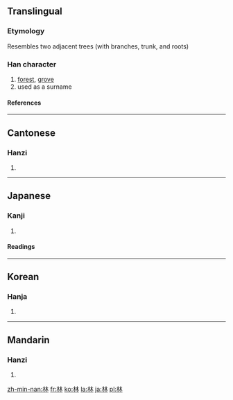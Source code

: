 {{see|林}}

==Translingual==
===Etymology===
Resembles two adjacent trees (with branches, trunk, and roots)
===Han character===
{{Han char|rn=75|rad=木|as=04|sn=8|four=4499<sub>0</sub>|canj=木木 (DD)}}
# [[forest]], [[grove]]
# used as a surname
====References====
{{Han ref|kx=0516.050|dkj=14551|dj=0903.190|hdz=21164.070|uh=6797|ud=26519|bh=AA4C|bd=43596}}
----
==Cantonese==
===Hanzi===
{{yue-hanzi|jyut=lam4|y=làhm}}
# {{defn|Cantonese}}
----
==Japanese==
===Kanji===
{{ja-kanji|grade=1|rs=木04}}
# {{defn|Japanese}}
====Readings====
{{ja-readings|on=[[りん]] (rin)|kun=[[はやし]] (hayashi)}}
----
==Korean==
===Hanja===
{{ko-hanja|hangeul=림>임|eumhun=수불|rv=rim>im|mr=rim>im|y=lim>im}}
# {{defn|Korean}}

----
==Mandarin==
===Hanzi===
{{cmn-hanzi|pin=[[lín]] (lin2)|wg=lin<sup>2</sup>|y=lin<sup>2</sup>}}
# {{defn|Mandarin}}

[[zh-min-nan:林]]
[[fr:林]]
[[ko:林]]
[[la:林]]
[[ja:林]]
[[pl:林]]